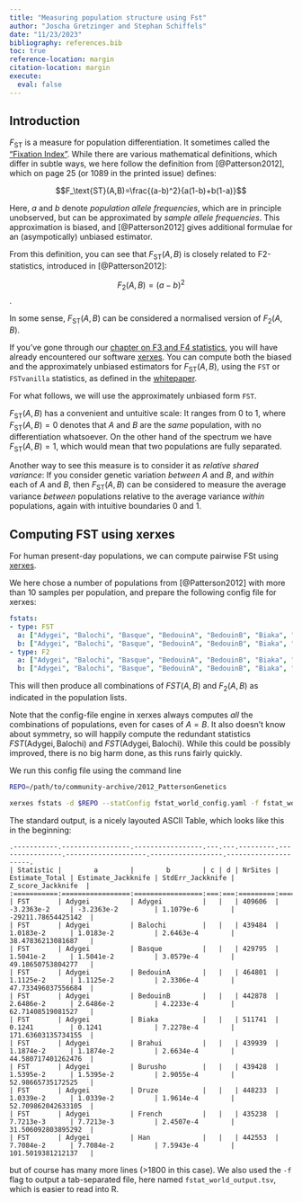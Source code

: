 ```yaml
---
title: "Measuring population structure using Fst"
author: "Joscha Gretzinger and Stephan Schiffels"
date: "11/23/2023"
bibliography: references.bib
toc: true
reference-location: margin
citation-location: margin
execute:
  eval: false
---
```


## Introduction

$F_\text{ST}$ is a measure for population differentiation. It sometimes called the ["Fixation Index"](https://en.wikipedia.org/wiki/Fixation_index). While there are various mathematical definitions, which differ in subtle ways, we here follow the definition from [@Patterson2012], which on page 25 (or 1089 in the printed issue) defines:

$$F_\text{ST}(A,B)=\frac{(a-b)^2}{a(1-b)+b(1-a)}$$

Here, $a$ and $b$ denote _population allele frequencies_, which are in principle unobserved, but can be approximated by _sample allele frequencies_. This approximation is biased, and [@Patterson2012] gives additional formulae for an (asympotically) unbiased estimator.

From this definition, you can see that $F_\text{ST}(A,B)$ is closely related to F2-statistics, introduced in [@Patterson2012]:

$$F_2(A,B)=(a-b)^2$$.

In some sense, $F_\text{ST}(A,B)$ can be considered a normalised version of $F_2(A,B)$.

If you've gone through our [chapter on F3 and F4 statistics](fstats.qmd), you will have already encountered our software [xerxes](https://www.poseidon-adna.org/#/xerxes?id=xerxes-cli-software). You can compute both the biased and the approximately unbiased estimators for $F_\text{ST}(A,B)$, using the `FST` or `FSTvanilla` statistics, as defined in the [whitepaper](https://github.com/poseidon-framework/poseidon-analysis-hs/blob/main/docs/xerxes_whitepaper.pdf).

For what follows, we will use the approximately unbiased form `FST`.

$F_\text{ST}(A,B)$ has a convenient and untuitive scale: It ranges from 0 to 1, where $F_\text{ST}(A,B)=0$ denotes that $A$ and $B$ are the _same_ population, with no differentiation whatsoever. On the other hand of the spectrum we have $F_\text{ST}(A,B)=1$, which would mean that two populations are fully separated.

Another way to see this measure is to consider it as _relative shared variance_: If you consider genetic variation _between_ $A$ and $B$, and _within_ each of $A$ and $B$, then $F_\text{ST}(A,B)$ can be considered to measure the average variance _between_ populations relative to the average variance _within_ populations, again with intuitive boundaries 0 and 1.

## Computing FST using xerxes

For human present-day populations, we can compute pairwise FSt using [xerxes](https://www.poseidon-adna.org/#/xerxes?id=xerxes-cli-software).

We here chose a number of populations from [@Patterson2012] with more than 10 samples per population, and prepare the following config file for xerxes:

```Yaml
fstats:
- type: FST
  a: ["Adygei", "Balochi", "Basque", "BedouinA", "BedouinB", "Biaka", "Brahui", "Burusho", "Druze", "French", "Han", "Hazara", "Italian_North", "Japanese", "Kalash", "Karitiana", "Makrani", "Mandenka", "Mayan", "Mozabite", "Orcadian", "Palestinian", "Papuan", "Pathan", "Pima", "Russian", "Sardinian", "Sindhi_Pakistan", "Yakut", "Yoruba"]
  b: ["Adygei", "Balochi", "Basque", "BedouinA", "BedouinB", "Biaka", "Brahui", "Burusho", "Druze", "French", "Han", "Hazara", "Italian_North", "Japanese", "Kalash", "Karitiana", "Makrani", "Mandenka", "Mayan", "Mozabite", "Orcadian", "Palestinian", "Papuan", "Pathan", "Pima", "Russian", "Sardinian", "Sindhi_Pakistan", "Yakut", "Yoruba"]
- type: F2
  a: ["Adygei", "Balochi", "Basque", "BedouinA", "BedouinB", "Biaka", "Brahui", "Burusho", "Druze", "French", "Han", "Hazara", "Italian_North", "Japanese", "Kalash", "Karitiana", "Makrani", "Mandenka", "Mayan", "Mozabite", "Orcadian", "Palestinian", "Papuan", "Pathan", "Pima", "Russian", "Sardinian", "Sindhi_Pakistan", "Yakut", "Yoruba"]
  b: ["Adygei", "Balochi", "Basque", "BedouinA", "BedouinB", "Biaka", "Brahui", "Burusho", "Druze", "French", "Han", "Hazara", "Italian_North", "Japanese", "Kalash", "Karitiana", "Makrani", "Mandenka", "Mayan", "Mozabite", "Orcadian", "Palestinian", "Papuan", "Pathan", "Pima", "Russian", "Sardinian", "Sindhi_Pakistan", "Yakut", "Yoruba"]
```

This will then produce all combinations of $FST(A, B)$ and $F_2(A, B)$ as indicated in the population lists.

:::{.callout-note}
Note that the config-file engine in xerxes always computes _all_ the combinations of populations, even for cases of $A=B$. It also doesn't know about symmetry, so will happily compute the redundant statistics $FST(\text{Adygei}, \text{Balochi})$ and $FST(\text{Adygei}, \text{Balochi})$. While this could be possibly improved, there is no big harm done, as this runs fairly quickly.
:::

We run this config file using the command line

```bash
REPO=/path/to/community-archive/2012_PattersonGenetics

xerxes fstats -d $REPO --statConfig fstat_world_config.yaml -f fstat_world_output.tsv > fstat_world_table.txt
```

The standard output, is a nicely layouted ASCII Table, which looks like this in the beginning:

```
.-----------.-----------------.-----------------.---.---.---------.----------------.--------------------.------------------.---------------------.
| Statistic |        a        |        b        | c | d | NrSites | Estimate_Total | Estimate_Jackknife | StdErr_Jackknife |  Z_score_Jackknife  |
:===========:=================:=================:===:===:=========:================:====================:==================:=====================:
| FST       | Adygei          | Adygei          |   |   | 409606  | -3.2363e-2     | -3.2363e-2         | 1.1079e-6        | -29211.78654425142  |
| FST       | Adygei          | Balochi         |   |   | 439484  | 1.0183e-2      | 1.0183e-2          | 2.6463e-4        | 38.47836213081687   |
| FST       | Adygei          | Basque          |   |   | 429795  | 1.5041e-2      | 1.5041e-2          | 3.0579e-4        | 49.18650753804277   |
| FST       | Adygei          | BedouinA        |   |   | 464801  | 1.1125e-2      | 1.1125e-2          | 2.3306e-4        | 47.733496037556684  |
| FST       | Adygei          | BedouinB        |   |   | 442878  | 2.6486e-2      | 2.6486e-2          | 4.2233e-4        | 62.71408519081527   |
| FST       | Adygei          | Biaka           |   |   | 511741  | 0.1241         | 0.1241             | 7.2278e-4        | 171.63603135734155  |
| FST       | Adygei          | Brahui          |   |   | 439939  | 1.1874e-2      | 1.1874e-2          | 2.6634e-4        | 44.580717401262476  |
| FST       | Adygei          | Burusho         |   |   | 439428  | 1.5395e-2      | 1.5395e-2          | 2.9055e-4        | 52.98665735172525   |
| FST       | Adygei          | Druze           |   |   | 448233  | 1.0339e-2      | 1.0339e-2          | 1.9614e-4        | 52.709862042633105  |
| FST       | Adygei          | French          |   |   | 435238  | 7.7213e-3      | 7.7213e-3          | 2.4507e-4        | 31.506092803895292  |
| FST       | Adygei          | Han             |   |   | 442553  | 7.7084e-2      | 7.7084e-2          | 7.5943e-4        | 101.5019381212137   |
```

but of course has many more lines (>1800 in this case). We also used the `-f` flag to output a tab-separated file, here named `fstat_world_output.tsv`, which is easier to read into R.

